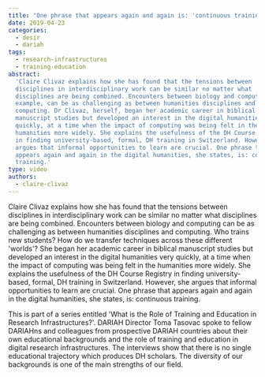 ```yaml
---
title: "One phrase that appears again and again is: 'continuous training'"
date: 2019-04-23
categories:
  - desir
  - dariah
tags:
  - research-infrastructures
  - training-education
abstract:
  'Claire Clivaz explains how she has found that the tensions between
  disciplines in interdisciplinary work can be similar no matter what
  disciplines are being combined. Encounters between biology and computing, for
  example, can be as challenging as between humanities disciplines and
  computing. Dr Clivaz, herself, began her academic career in biblical
  manuscript studies but developed an interest in the digital humanities very
  quickly, at a time when the impact of computing was being felt in the
  humanities more widely. She explains the usefulness of the DH Course Registry
  in finding university-based, formal, DH training in Switzerland. However, she
  argues that informal opportunities to learn are crucial. One phrase that
  appears again and again in the digital humanities, she states, is: continuous
  training.'
type: video
authors:
  - claire-clivaz
---
```


Claire Clivaz explains how she has found that the tensions between disciplines
in interdisciplinary work can be similar no matter what disciplines are being
combined. Encounters between biology and computing can be as challenging as
between humanities disciplines and computing. Who trains new students? How do we
transfer techniques across these different 'worlds'? She began her academic
career in biblical manuscript studies but developed an interest in the digital
humanities very quickly, at a time when the impact of computing was being felt
in the humanities more widely. She explains the usefulness of the DH Course
Registry in finding university-based, formal, DH training in Switzerland.
However, she argues that informal opportunities to learn are crucial. One phrase
that appears again and again in the digital humanities, she states, is:
continuous training.

This is part of a series entitled 'What is the Role of Training and Education in
Research Infrastructures?'. DARIAH Director Toma Tasovac spoke to fellow
DARIAHns and colleagues from prospective DARIAH countries about their own
educational backgrounds and the role of training and education in digital
research infrastructures. The interviews show that there is no single
educational trajectory which produces DH scholars. The diversity of our
backgrounds is one of the main strengths of our field.

<VideoCard
  title="One phrase that appears again and again is: 'continuous training'"
  id="mI1yfjAkwrM"
  image="images/clivaz-training.jpg"
/>
